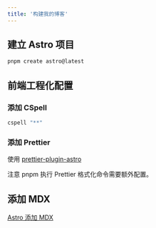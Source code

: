 ```yaml
---
title: '构建我的博客'
---
```


## 建立 Astro 项目

```bash
pnpm create astro@latest
```

## 前端工程化配置

### 添加 CSpell

```bash
cspell "**"
```

### 添加 Prettier

使用 [prettier-plugin-astro](https://github.com/withastro/prettier-plugin-astro)

注意 pnpm 执行 Prettier 格式化命令需要额外配置。

## 添加 MDX

[Astro 添加 MDX](https://docs.astro.build/en/guides/integrations-guide/mdx/#installation)
